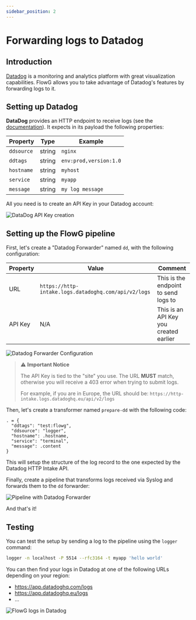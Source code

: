 ```yaml
---
sidebar_position: 2
---
```


# Forwarding logs to Datadog

## Introduction

[Datadog](https://www.datadoghq.com/) is a monitoring and analytics platform
with great visualization capabilities. FlowG allows you to take advantage of
Datadog's features by forwarding logs to it.

## Setting up Datadog


**DataDog** provides an HTTP endpoint to receive logs (see the
[documentation](https://docs.datadoghq.com/api/latest/logs/#send-logs)). It
expects in its payload the following properties:

| Property | Type | Example |
| --- | --- | --- |
| `ddsource` | string | `nginx` |
| `ddtags` | string | `env:prod,version:1.0` |
| `hostname` | string | `myhost` |
| `service` | string | `myapp` |
| `message` | string | `my log message` |

All you need is to create an API Key in your Datadog account:

<div
  style={{
    textAlign: 'center',
    border: '1px solid #CCCCCC',
    margin: '2rem 0',
    padding: '0.25rem',
  }}
>
  <img src={DatadogApiKeyUrl} alt="DataDog API Key creation" />
</div>

## Setting up the FlowG pipeline


First, let's create a "Datadog Forwarder" named `dd`, with the following
configuration:

| Property | Value | Comment |
| --- | --- | --- |
| URL | `https://http-intake.logs.datadoghq.com/api/v2/logs` | This is the endpoint to send logs to |
| API Key | N/A | This is an API Key you created earlier |

<div
  style={{
    textAlign: 'center',
    border: '1px solid #CCCCCC',
    margin: '2rem 0',
    padding: '0.25rem',
  }}
>
  <img src={ForwarderDatadogUrl} alt="Datadog Forwarder Configuration" />
</div>


> :warning: **Important Notice**
>
> The API Key is tied to the "site" you use. The URL **MUST** match, otherwise
> you will receive a 403 error when trying to submit logs.
>
> For example, if you are in Europe, the URL should be:
> `https://http-intake.logs.datadoghq.eu/api/v2/logs`

Then, let's create a transformer named `prepare-dd` with the following code:

```
. = {
  "ddtags": "test:flowg",
  "ddsource": "logger",
  "hostname": .hostname,
  "service": "terminal",
  "message": .content
}
```

This will setup the structure of the log record to the one expected by the
Datadog HTTP Intake API.

Finally, create a pipeline that transforms logs received via Syslog and forwards
them to the `dd` forwarder:

<div style={{ textAlign: 'center' }}>
  <img src={PipelineWithDatadog} alt="Pipeline with Datadog Forwarder" />
</div>

And that's it!

## Testing



You can test the setup by sending a log to the pipeline using the `logger`
command:

```bash
logger -n localhost -P 5514 --rfc3164 -t myapp 'hello world'
```

You can then find your logs in Datadog at one of the following URLs depending on
your region:

 - https://app.datadoghq.com/logs
 - https://app.datadoghq.eu/logs
 - ...

<div style={{ textAlign: 'center' }} class="with-zoom">
  <img src={DatadogLogExplorerUrl} alt="FlowG logs in Datadog" />
</div>
